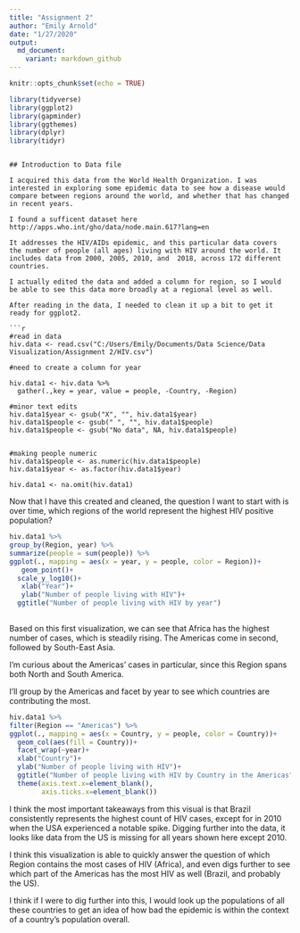 ```yaml
---
title: "Assignment 2"
author: "Emily Arnold"
date: "1/27/2020"
output: 
  md_document:
    variant: markdown_github
---
```


```r
knitr::opts_chunk$set(echo = TRUE)

library(tidyverse)
library(ggplot2)
library(gapminder)
library(ggthemes)
library(dplyr)
library(tidyr)
```
```

## Introduction to Data file

I acquired this data from the World Health Organization. I was interested in exploring some epidemic data to see how a disease would compare between regions around the world, and whether that has changed in recent years.

I found a sufficent dataset here http://apps.who.int/gho/data/node.main.617?lang=en

It addresses the HIV/AIDs epidemic, and this particular data covers the number of people (all ages) living with HIV around the world. It includes data from 2000, 2005, 2010, and  2018, across 172 different countries. 

I actually edited the data and added a column for region, so I would be able to see this data more broadly at a regional level as well.

After reading in the data, I needed to clean it up a bit to get it ready for ggplot2.

```r
#read in data
hiv.data <- read.csv("C:/Users/Emily/Documents/Data Science/Data Visualization/Assignment 2/HIV.csv")

#need to create a column for year

hiv.data1 <- hiv.data %>% 
  gather(.,key = year, value = people, -Country, -Region)

#minor text edits
hiv.data1$year <- gsub("X", "", hiv.data1$year)
hiv.data1$people <- gsub(" ", "", hiv.data1$people)
hiv.data1$people <- gsub("No data", NA, hiv.data1$people)


#making people numeric
hiv.data1$people <- as.numeric(hiv.data1$people)
hiv.data1$year <- as.factor(hiv.data1$year)

hiv.data1 <- na.omit(hiv.data1)
```

Now that I have this created and cleaned, the question I want to start with is over time, which regions of the world represent the highest HIV positive population?


```r

hiv.data1 %>%
group_by(Region, year) %>% 
summarize(people = sum(people)) %>% 
ggplot(., mapping = aes(x = year, y = people, color = Region))+
   geom_point()+
  scale_y_log10()+
   xlab("Year")+
   ylab("Number of people living with HIV")+
  ggtitle("Number of people living with HIV by year")
   
```

Based on this first visualization, we can see that Africa has the highest number of cases, which is steadily rising. The Americas come in second, followed by South-East Asia.

I'm curious about the Americas' cases in particular, since this Region spans both North and South America.

I'll group by the Americas and facet by year to see which countries are contributing the most.

```r
hiv.data1 %>%
filter(Region == "Americas") %>% 
ggplot(., mapping = aes(x = Country, y = people, color = Country))+
  geom_col(aes(fill = Country))+
  facet_wrap(~year)+
  xlab("Country")+
  ylab("Number of people living with HIV")+
  ggtitle("Number of people living with HIV by Country in the Americas", subtitle = "Faceted by Year")+
  theme(axis.text.x=element_blank(),
        axis.ticks.x=element_blank())
```

I think the most important takeaways from this visual is that Brazil consistently represents the highest count of HIV cases, except for in 2010 when the USA experienced a notable spike. Digging further into the data, it looks like data from the US is missing for all years shown here except 2010. 

I think this visualization is able to quickly answer the question of which Region contains the most cases of HIV (Africa), and even digs further to see which part of the Americas has the most HIV as well (Brazil, and probably the US).

I think if I were to dig further into this, I would look up the populations of all these countries to get an idea of how bad the epidemic is within the context of a country's population overall.


